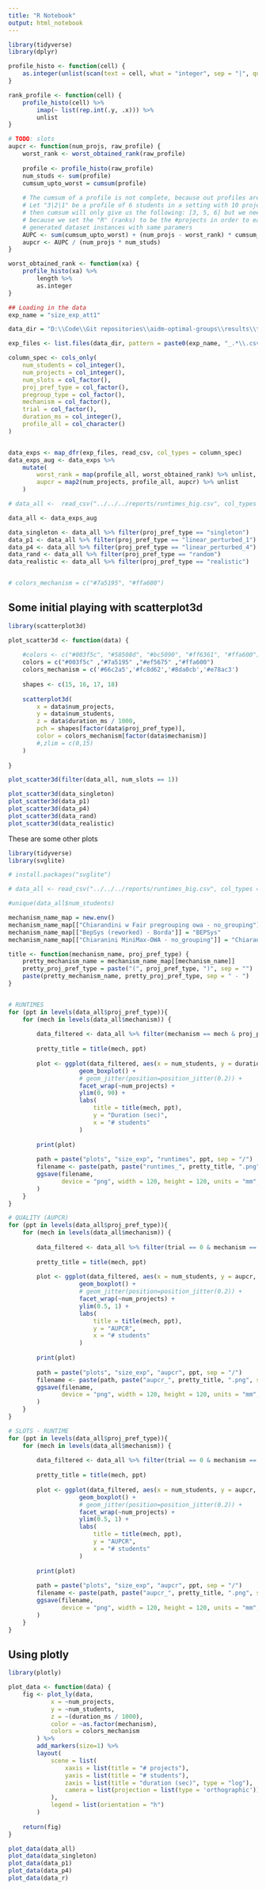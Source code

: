 ```yaml
---
title: "R Notebook"
output: html_notebook
---
```

```r
library(tidyverse)
library(dplyr)

profile_histo <- function(cell) {
    as.integer(unlist(scan(text = cell, what = "integer", sep = "|", quiet = TRUE)))
}

rank_profile <- function(cell) {
    profile_histo(cell) %>%
        imap(~ list(rep.int(.y, .x))) %>%
        unlist
}

# TODO: slots
aupcr <- function(num_projs, raw_profile) {
    worst_rank <- worst_obtained_rank(raw_profile)
    
    profile <- profile_histo(raw_profile)
    num_studs <- sum(profile)
    cumsum_upto_worst = cumsum(profile)
    
    # The cumsum of a profile is not complete, because out profiles are not complete
    # Let "3|2|1" be a profile of 6 students in a setting with 10 projects,
    # then cumsum will only give us the following: [3, 5, 6] but we need [3, 5, 6, 6, 6, 6, 6, 6, 6, 6]
    # because we set the "R" (ranks) to be the #projects in order to easily compare and compute AUPCR's between
    # generated dataset instances with same paramers
    AUPC <- sum(cumsum_upto_worst) + (num_projs - worst_rank) * cumsum_upto_worst[worst_rank]
    aupcr <- AUPC / (num_projs * num_studs)
}

worst_obtained_rank <- function(xa) {
    profile_histo(xa) %>%
        length %>%
        as.integer
}

## Loading in the data
exp_name = "size_exp_att1"

data_dir = "D:\\Code\\Git repositories\\aidm-optimal-groups\\results\\thesis"

exp_files <- list.files(data_dir, pattern = paste0(exp_name, "_.*\\.csv"), full.names = TRUE)

column_spec <- cols_only(
    num_students = col_integer(),
    num_projects = col_integer(),
    num_slots = col_factor(),
    proj_pref_type = col_factor(),
    pregroup_type = col_factor(),
    mechanism = col_factor(),
    trial = col_factor(),
    duration_ms = col_integer(),
    profile_all = col_character()
)


data_exps <- map_dfr(exp_files, read_csv, col_types = column_spec)
data_exps_aug <- data_exps %>%
    mutate(
        worst_rank = map(profile_all, worst_obtained_rank) %>% unlist,
        aupcr = map2(num_projects, profile_all, aupcr) %>% unlist
    )

```



```r
# data_all <-  read_csv("../../../reports/runtimes_big.csv", col_types = cols(num_students = col_factor(), num_projects = col_factor(), proj_pref_type = col_factor(), mechanism = col_factor()))

data_all <- data_exps_aug

data_singleton <- data_all %>% filter(proj_pref_type == "singleton")
data_p1 <- data_all %>% filter(proj_pref_type == "linear_perturbed_1")
data_p4 <- data_all %>% filter(proj_pref_type == "linear_perturbed_4")
data_rand <- data_all %>% filter(proj_pref_type == "random")
data_realistic <- data_all %>% filter(proj_pref_type == "realistic")


# colors_mechanism = c("#7a5195", "#ffa600")
```

## Some initial playing with scatterplot3d
```r
library(scatterplot3d)

plot_scatter3d <- function(data) {
    
    #colors <- c("#003f5c", "#58508d", "#bc5090", "#ff6361", "#ffa600")
    colors = c("#003f5c" ,"#7a5195" ,"#ef5675" ,"#ffa600")
    colors_mechanism = c('#66c2a5','#fc8d62','#8da0cb','#e78ac3')
    
    shapes <- c(15, 16, 17, 18)
    
    scatterplot3d(
        x = data$num_projects,
        y = data$num_students,
        z = data$duration_ms / 1000, 
        pch = shapes[factor(data$proj_pref_type)],
        color = colors_mechanism[factor(data$mechanism)]
        #,zlim = c(0,15)
    )
    
}

plot_scatter3d(filter(data_all, num_slots == 1))

plot_scatter3d(data_singleton)
plot_scatter3d(data_p1)
plot_scatter3d(data_p4)
plot_scatter3d(data_rand)
plot_scatter3d(data_realistic)

```

These are some other plots

```r
library(tidyverse)
library(svglite)

# install.packages("svglite")

# data_all <- read_csv("../../../reports/runtimes_big.csv", col_types = cols(num_students = col_factor(), num_projects = col_factor(), proj_pref_type = col_factor()))

#unique(data_all$num_students)

mechanism_name_map = new.env()
mechanism_name_map[["Chiarandini w Fair pregrouping owa - no_grouping"]] = "Fair"
mechanism_name_map[["BepSys (reworked) - Borda"]] = "BEPSys"
mechanism_name_map[["Chiaranini MiniMax-OWA - no_grouping"]] = "Chiarandini"

title <- function(mechanism_name, proj_pref_type) {
    pretty_mechanism_name = mechanism_name_map[[mechanism_name]]
    pretty_proj_pref_type = paste("(", proj_pref_type, ")", sep = "")
    paste(pretty_mechanism_name, pretty_proj_pref_type, sep = " - ")
}


# RUNTIMES
for (ppt in levels(data_all$proj_pref_type)){
    for (mech in levels(data_all$mechanism)) {
        
        data_filtered <- data_all %>% filter(mechanism == mech & proj_pref_type == ppt)
        
        pretty_title = title(mech, ppt)
        
        plot <- ggplot(data_filtered, aes(x = num_students, y = duration_ms / 1000, group = num_students)) +
                    geom_boxplot() +
                    # geom_jitter(position=position_jitter(0.2)) +
                    facet_wrap(~num_projects) +
                    ylim(0, 90) + 
                    labs(
                        title = title(mech, ppt),
                        y = "Duration (sec)",
                        x = "# students"
                    )
        
        print(plot)
        
        path = paste("plots", "size_exp", "runtimes", ppt, sep = "/")
        filename <- paste(path, paste("runtimes_", pretty_title, ".png", sep = ""), sep ="/")
        ggsave(filename,
               device = "png", width = 120, height = 120, units = "mm", pointsize = 100
        )
    }
}

# QUALITY (AUPCR)
for (ppt in levels(data_all$proj_pref_type)){
    for (mech in levels(data_all$mechanism)) {
        
        data_filtered <- data_all %>% filter(trial == 0 & mechanism == mech & proj_pref_type == ppt)
        
        pretty_title = title(mech, ppt)
        
        plot <- ggplot(data_filtered, aes(x = num_students, y = aupcr, group = num_students)) +
                    geom_boxplot() +
                    # geom_jitter(position=position_jitter(0.2)) +
                    facet_wrap(~num_projects) +
                    ylim(0.5, 1) + 
                    labs(
                        title = title(mech, ppt),
                        y = "AUPCR",
                        x = "# students"
                    )
        
        print(plot)
        
        path = paste("plots", "size_exp", "aupcr", ppt, sep = "/")
        filename <- paste(path, paste("aupcr_", pretty_title, ".png", sep = ""), sep ="/")
        ggsave(filename,
               device = "png", width = 120, height = 120, units = "mm", pointsize = 100
        )
    }
}

# SLOTS - RUNTIME
for (ppt in levels(data_all$proj_pref_type)){
    for (mech in levels(data_all$mechanism)) {
        
        data_filtered <- data_all %>% filter(trial == 0 & mechanism == mech & proj_pref_type == ppt)
        
        pretty_title = title(mech, ppt)
        
        plot <- ggplot(data_filtered, aes(x = num_students, y = aupcr, group = num_students)) +
                    geom_boxplot() +
                    # geom_jitter(position=position_jitter(0.2)) +
                    facet_wrap(~num_projects) +
                    ylim(0.5, 1) + 
                    labs(
                        title = title(mech, ppt),
                        y = "AUPCR",
                        x = "# students"
                    )
        
        print(plot)
        
        path = paste("plots", "size_exp", "aupcr", ppt, sep = "/")
        filename <- paste(path, paste("aupcr_", pretty_title, ".png", sep = ""), sep ="/")
        ggsave(filename,
               device = "png", width = 120, height = 120, units = "mm", pointsize = 100
        )
    }
}
```

## Using plotly
```r

library(plotly)

plot_data <- function(data) {
    fig <- plot_ly(data,
            x = ~num_projects,
            y = ~num_students,
            z = ~(duration_ms / 1000),
            color = ~as.factor(mechanism),
            colors = colors_mechanism
        ) %>%
        add_markers(size=1) %>% 
        layout(
            scene = list(
                xaxis = list(title = "# projects"),
                yaxis = list(title = "# students"),
                zaxis = list(title = "duration (sec)", type = "log"),
                camera = list(projection = list(type = 'orthographic'))
            ),
            legend = list(orientation = "h")
        )
    
    return(fig)
}

plot_data(data_all)
plot_data(data_singleton)
plot_data(data_p1)
plot_data(data_p4)
plot_data(data_r)
```

